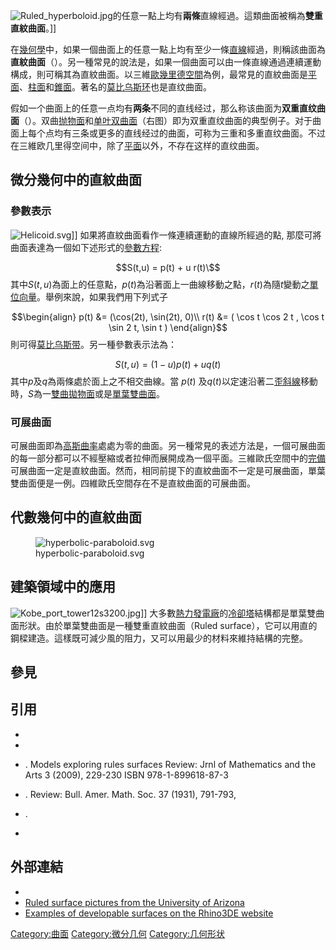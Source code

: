 [[Image:Ruled_hyperboloid.jpg|thumb]]的任意一點上均有'''兩條'''直線經過。這類曲面被稱為'''雙重直紋曲面'''。]]

在[[幾何學|幾何學]]中，如果一個曲面上的任意一點上均有至少一條[[直線|直線]]經過，則稱該曲面為'''直紋曲面'''（{{lang-en|Ruled Surface}}）。另一種常見的說法是，如果一個曲面可以由一條直線通過連續運動構成，則可稱其為直紋曲面。以三維[[歐幾里德空間|歐幾里德空間]]為例，最常見的直紋曲面是[[平面_(数学)|平面]]、[[柱面|柱面]]和[[圆锥|錐面]]。著名的[[莫比乌斯环|莫比乌斯环]]也是直纹曲面。<!--Other examples are a [[conical_surface|conical surface]] with [[ellipse|elliptical]] [[directrix_(rational_normal_scroll)|directrix]], the [[right_conoid|right conoid]], the [[helicoid|helicoid]], and the [[tangent_developable|tangent developable]] of a smooth [[curve|curve]] in space.-->

假如一个曲面上的任意一点均有'''两条'''不同的直线经过，那么称该曲面为'''双重直纹曲面'''（{{lang-en|Doubly Ruled Surface}}）。双曲[[抛物面|抛物面]]和[[双曲面|单叶双曲面]]（右图）即为双重直纹曲面的典型例子。对于曲面上每个点均有三条或更多的直线经过的曲面，可称为三重和多重直纹曲面。不过在三維欧几里得空间中，除了[[平面_(数学)|平面]]以外，不存在这样的直纹曲面。

==微分幾何中的直紋曲面==

===參數表示===
[[Image:Helicoid.svg|thumb]]]]
如果將直紋曲面看作一條連續運動的直線所經過的點, 那麼可將曲面表達為一個如下述形式的[[參數方程|參數方程]]:
:<math>S(t,u) = p(t) + u r(t)\ </math> 
其中<math>S(t,u)</math>為面上的任意點，<math>p(t)</math>為沿著面上一曲線移動之點，<math>r(t)</math>為隨<math>t</math>變動之[[單位向量|單位向量]]。舉例來說，如果我們用下列式子
:<math>
\begin{align}
p(t) &= (\cos(2t), \sin(2t), 0)\\
r(t) &= ( \cos t \cos 2 t , \cos t \sin 2 t, \sin t )
\end{align}
</math>
則可得[[莫比乌斯带|莫比乌斯带]]。另一種參數表示法為：
:<math>S(t,u) = (1-u) p(t) + u q(t)</math>
其中<math>p</math>及<math>q</math>為兩條處於面上之不相交曲線。當 <math>p(t)</math> 及<math>q(t)</math>以定速沿著二[[歪斜|歪斜線]]移動時，<math>S</math>為一[[拋物面|雙曲拋物面]]或是[[雙曲面|單葉雙曲面]]。


===可展曲面===
{{Main|可展曲面}}
可展曲面即為[[高斯曲率|高斯曲率]]處處为零的曲面。另一種常見的表述方法是，一個可展曲面的每一部分都可以不經壓縮或者拉伸而展開成為一個平面。三維歐氏空間中的[[完備空間|完備]]可展曲面一定是直紋曲面。然而，相同前提下的直紋曲面不一定是可展曲面，單葉雙曲面便是一例。四維歐氏空間存在不是直紋曲面的可展曲面。

==代數幾何中的直紋曲面==

[[Image:hyperbolic-paraboloid.svg|thumb]]

==建築領域中的應用==
[[File:Kobe_port_tower12s3200.jpg|right]]]]
大多數[[熱力發電廠|熱力發電廠]]的[[冷卻塔|冷卻塔]]結構都是單葉雙曲面形狀。由於單葉雙曲面是一種雙重直紋曲面（Ruled surface），它可以用直的鋼樑建造。這樣既可減少風的阻力，又可以用最少的材料來維持結構的完整。

==參見==

==引用==
*{{Citation | last1=Barth | first1=Wolf P. | last2=Hulek | first2=Klaus | last3=Peters | first3=Chris A.M. | last4=Van de Ven | first4=Antonius | title=Compact Complex Surfaces | publisher= Springer-Verlag, Berlin | series=Ergebnisse der Mathematik und ihrer Grenzgebiete. 3. Folge. | isbn=978-3-540-00832-3 |mr=2030225 | year=2004 | volume=4}} 
*{{Citation | last1=Beauville | first1=Arnaud | title=Complex algebraic surfaces | publisher=[[Cambridge_University_Press|Cambridge University Press]] | edition=2nd | series=London Mathematical Society Student Texts | isbn=978-0-521-49510-3 |mr=1406314 | year=1996 | volume=34}}
*{{citation|first=John|last= Sharp
|title=D-Forms|publisher=Tarquin|year= 2008}}. Models exploring rules surfaces Review: Jrnl of Mathematics and the Arts 3 (2009), 229-230 ISBN 978-1-899618-87-3
*{{citation|first=W. L.|last= Edge
|title=The Theory of Ruled Surfaces
|publisher=Cambridge, University Press|year= 1931}}.  Review: Bull. Amer. Math. Soc. 37 (1931), 791-793, {{doi|10.1090/S0002-9904-1931-05248-4}}
* {{Citation | last1=Hilbert | first1=David | author1-link=David Hilbert | last2=Cohn-Vossen | first2=Stephan | author2-link=Stephan Cohn-Vossen | title=Geometry and the Imagination | publisher=Chelsea | location=New York | edition=2nd | isbn=978-0-8284-1087-8 | year=1952 }}.
*{{SpringerEOM |id=R/r082790 |title=Ruled surface |first=V.A. |last=Iskovskikh}}

==外部連結==
* {{MathWorld |title=Ruled Surface |id=RuledSurface}}
* [http://math.arizona.edu/~models/Ruled_Surfaces Ruled surface pictures from the University of Arizona] {{Wayback|url=http://math.arizona.edu/~models/Ruled_Surfaces |date=20200926014400 }}
* [http://www.rhino3.de/design/modeling/developable/ Examples of developable surfaces on the Rhino3DE website] {{Wayback|url=http://www.rhino3.de/design/modeling/developable/ |date=20201110155854 }}

[[Category:曲面|Category:曲面]]
[[Category:微分几何|Category:微分几何]]
[[Category:几何形状|Category:几何形状]]